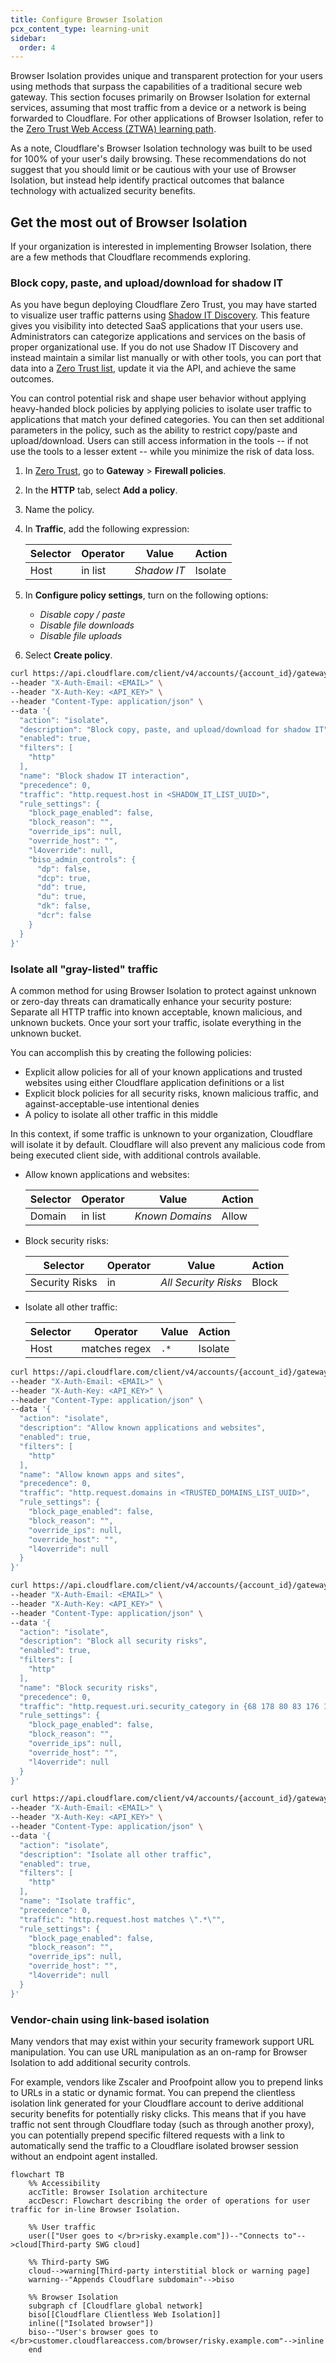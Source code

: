 ```yaml
---
title: Configure Browser Isolation
pcx_content_type: learning-unit
sidebar:
  order: 4
---
```



<GlossaryDefinition term="Cloudflare Browser Isolation" />

Browser Isolation provides unique and transparent protection for your users using methods that surpass the capabilities of a traditional secure web gateway. This section focuses primarily on Browser Isolation for external services, assuming that most traffic from a device or a network is being forwarded to Cloudflare. For other applications of Browser Isolation, refer to the [Zero Trust Web Access (ZTWA) learning path](/learning-paths/zero-trust-web-access/concepts/).

As a note, Cloudflare's Browser Isolation technology was built to be used for 100% of your user's daily browsing. These recommendations do not suggest that you should limit or be cautious with your use of Browser Isolation, but instead help identify practical outcomes that balance technology with actualized security benefits.

## Get the most out of Browser Isolation

If your organization is interested in implementing Browser Isolation, there are a few methods that Cloudflare recommends exploring.

### Block copy, paste, and upload/download for shadow IT

As you have begun deploying Cloudflare Zero Trust, you may have started to visualize user traffic patterns using [Shadow IT Discovery](/cloudflare-one/insights/analytics/shadow-it-discovery/). This feature gives you visibility into detected SaaS applications that your users use. Administrators can categorize applications and services on the basis of proper organizational use. If you do not use Shadow IT Discovery and instead maintain a similar list manually or with other tools, you can port that data into a [Zero Trust list](/learning-paths/secure-internet-traffic/understand-policies/create-list/), update it via the API, and achieve the same outcomes.

You can control potential risk and shape user behavior without applying heavy-handed block policies by applying policies to isolate user traffic to applications that match your defined categories. You can then set additional parameters in the policy, such as the ability to restrict copy/paste and upload/download. Users can still access information in the tools -- if not use the tools to a lesser extent -- while you minimize the risk of data loss.

<Tabs syncKey="dashPlusAPI"> <TabItem label="Dashboard">

1. In [Zero Trust](https://one.dash.cloudflare.com/), go to **Gateway** > **Firewall policies**.

2. In the **HTTP** tab, select **Add a policy**.

3. Name the policy.

4. In **Traffic**, add the following expression:

   | Selector | Operator | Value       | Action  |
   | -------- | -------- | ----------- | ------- |
   | Host     | in list  | _Shadow IT_ | Isolate |

5. In **Configure policy settings**, turn on the following options:

   - _Disable copy / paste_
   - _Disable file downloads_
   - _Disable file uploads_

6. Select **Create policy**.

</TabItem> <TabItem label="API">

```bash
curl https://api.cloudflare.com/client/v4/accounts/{account_id}/gateway/rules \
--header "X-Auth-Email: <EMAIL>" \
--header "X-Auth-Key: <API_KEY>" \
--header "Content-Type: application/json" \
--data '{
  "action": "isolate",
  "description": "Block copy, paste, and upload/download for shadow IT",
  "enabled": true,
  "filters": [
    "http"
  ],
  "name": "Block shadow IT interaction",
  "precedence": 0,
  "traffic": "http.request.host in <SHADOW_IT_LIST_UUID>",
  "rule_settings": {
    "block_page_enabled": false,
    "block_reason": "",
    "override_ips": null,
    "override_host": "",
    "l4override": null,
    "biso_admin_controls": {
      "dp": false,
      "dcp": true,
      "dd": true,
      "du": true,
      "dk": false,
      "dcr": false
    }
  }
}'
```

</TabItem> </Tabs>

### Isolate all "gray-listed" traffic

A common method for using Browser Isolation to protect against unknown or zero-day threats can dramatically enhance your security posture: Separate all HTTP traffic into known acceptable, known malicious, and unknown buckets. Once your sort your traffic, isolate everything in the unknown bucket.

You can accomplish this by creating the following policies:

- Explicit allow policies for all of your known applications and trusted websites using either Cloudflare application definitions or a list
- Explicit block policies for all security risks, known malicious traffic, and against-acceptable-use intentional denies
- A policy to isolate all other traffic in this middle

In this context, if some traffic is unknown to your organization, Cloudflare will isolate it by default. Cloudflare will also prevent any malicious code from being executed client side, with additional controls available.

<Tabs syncKey="dashPlusAPI"> <TabItem label="Dashboard">

- Allow known applications and websites:

  | Selector | Operator | Value           | Action |
  | -------- | -------- | --------------- | ------ |
  | Domain   | in list  | _Known Domains_ | Allow  |

- Block security risks:

  | Selector       | Operator | Value                | Action |
  | -------------- | -------- | -------------------- | ------ |
  | Security Risks | in       | _All Security Risks_ | Block  |

- Isolate all other traffic:

  | Selector | Operator      | Value | Action  |
  | -------- | ------------- | ----- | ------- |
  | Host     | matches regex | `.*`  | Isolate |

</TabItem> <TabItem label="API">

```bash title="Allow known applications and websites"
curl https://api.cloudflare.com/client/v4/accounts/{account_id}/gateway/rules \
--header "X-Auth-Email: <EMAIL>" \
--header "X-Auth-Key: <API_KEY>" \
--header "Content-Type: application/json" \
--data '{
  "action": "isolate",
  "description": "Allow known applications and websites",
  "enabled": true,
  "filters": [
    "http"
  ],
  "name": "Allow known apps and sites",
  "precedence": 0,
  "traffic": "http.request.domains in <TRUSTED_DOMAINS_LIST_UUID>",
  "rule_settings": {
    "block_page_enabled": false,
    "block_reason": "",
    "override_ips": null,
    "override_host": "",
    "l4override": null
  }
}'
```

```bash title="Block security risks"
curl https://api.cloudflare.com/client/v4/accounts/{account_id}/gateway/rules \
--header "X-Auth-Email: <EMAIL>" \
--header "X-Auth-Key: <API_KEY>" \
--header "Content-Type: application/json" \
--data '{
  "action": "isolate",
  "description": "Block all security risks",
  "enabled": true,
  "filters": [
    "http"
  ],
  "name": "Block security risks",
  "precedence": 0,
  "traffic": "http.request.uri.security_category in {68 178 80 83 176 175 117 131 134 151 153}",
  "rule_settings": {
    "block_page_enabled": false,
    "block_reason": "",
    "override_ips": null,
    "override_host": "",
    "l4override": null
  }
}'
```

```bash title="Isolate all other traffic"
curl https://api.cloudflare.com/client/v4/accounts/{account_id}/gateway/rules \
--header "X-Auth-Email: <EMAIL>" \
--header "X-Auth-Key: <API_KEY>" \
--header "Content-Type: application/json" \
--data '{
  "action": "isolate",
  "description": "Isolate all other traffic",
  "enabled": true,
  "filters": [
    "http"
  ],
  "name": "Isolate traffic",
  "precedence": 0,
  "traffic": "http.request.host matches \".*\"",
  "rule_settings": {
    "block_page_enabled": false,
    "block_reason": "",
    "override_ips": null,
    "override_host": "",
    "l4override": null
  }
}'
```

</TabItem> </Tabs>

### Vendor-chain using link-based isolation

Many vendors that may exist within your security framework support URL manipulation. You can use URL manipulation as an on-ramp for Browser Isolation to add additional security controls.

For example, vendors like Zscaler and Proofpoint allow you to prepend links to URLs in a static or dynamic format. You can prepend the clientless isolation link generated for your Cloudflare account to derive additional security benefits for potentially risky clicks. This means that if you have traffic not sent through Cloudflare today (such as through another proxy), you can potentially prepend specific filtered requests with a link to automatically send the traffic to a Cloudflare isolated browser session without an endpoint agent installed.

```mermaid
flowchart TB
    %% Accessibility
    accTitle: Browser Isolation architecture
    accDescr: Flowchart describing the order of operations for user traffic for in-line Browser Isolation.

    %% User traffic
    user(["User goes to </br>risky.example.com"])--"Connects to"-->cloud[Third-party SWG cloud]

    %% Third-party SWG
    cloud-->warning[Third-party interstitial block or warning page]
    warning--"Appends Cloudflare subdomain"-->biso

    %% Browser Isolation
    subgraph cf [Cloudflare global network]
    biso[[Cloudflare Clientless Web Isolation]]
    inline(["Isolated browser"])
    biso--"User's browser goes to </br>customer.cloudflareaccess.com/browser/risky.example.com"-->inline
    end
```
